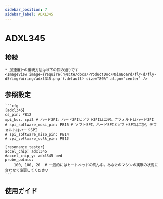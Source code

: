 ```yaml
---
sidebar_position: 7
sidebar_label: ADXL345
---
```



# ADXL345

## 接続
    * 加速度計の接続方法は以下の図の通りです
    <ImageView image={require('@site/docs/ProductDoc/MainBoard/fly-d/fly-d5/img/wiring/adxl345.png').default} size="80%" align="center" />

## 参照設定

    ```cfg
    [adxl345]
    cs_pin: PB12
    spi_bus: spi2 # ハードSPI。ハードSPIとソフトSPIは二択。デフォルトはハードSPI
    # spi_software_mosi_pin: PB15 # ソフトSPI。ハードSPIとソフトSPIは二択。デフォルトはハードSPI
    # spi_software_miso_pin: PB14
    # spi_software_sclk_pin: PB13

    [resonance_tester]
    accel_chip: adxl345
    #accel_chip_y: adxl345 bed
    probe_points:
        100, 100, 20  # 一般的にはヒートベッドの真ん中。あなたのマシンの実際の状況に合わせて変更してください
    ```

## 使用ガイド

<ADXL />